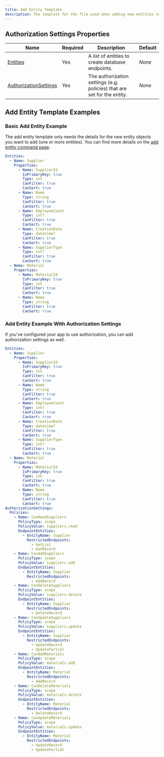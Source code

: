 ```yaml
---
title: Add Entity Template
description: The template for the file used when adding new entities to a web API using the `add:entity` command.
---
```


## Authorization Settings Properties

| Name       | Required | Description                                                         | Default                          |
| ---------- | -------- | ------------------------------------------------------------------- | -------------------------------- |
| [Entities](/docs/entities)        | Yes      | A list of entities to create database endpoints. | *None*   |
| [AuthorizationSettings](/docs/authorization-settings)        | Yes      | The authorization settings (e.g. policies) that are set for the entity. | *None*   |

## Add Entity Template Examples

### Basic Add Entity Example
The add entity template only needs the details for the new entity objects you want to add (one or more entities). You can find more details on the [add entity command page](/docs/add-entity).

```yaml
Entities:
  - Name: Supplier
    Properties:
      - Name: SupplierId
        IsPrimaryKey: true
        Type: int
        CanFilter: true
        CanSort: true
      - Name: Name
        Type: string
        CanFilter: true
        CanSort: true
      - Name: EmployeeCount
        Type: int?
        CanFilter: true
        CanSort: true
      - Name: CreationDate
        Type: datetime?
        CanFilter: true
        CanSort: true
      - Name: SupplierType
        Type: int?
        CanFilter: true
        CanSort: true
  - Name: Material
    Properties:
      - Name: MaterialId
        IsPrimaryKey: true
        Type: int
        CanFilter: true
        CanSort: true
      - Name: Name
        Type: string
        CanFilter: true
        CanSort: true
```

### Add Entity Example With Authorization Settings
If you've configured your app to use authorization, you can add authorization settings as well.

```yaml
Entities:
  - Name: Supplier
    Properties:
      - Name: SupplierId
        IsPrimaryKey: true
        Type: int
        CanFilter: true
        CanSort: true
      - Name: Name
        Type: string
        CanFilter: true
        CanSort: true
      - Name: EmployeeCount
        Type: int?
        CanFilter: true
        CanSort: true
      - Name: CreationDate
        Type: datetime?
        CanFilter: true
        CanSort: true
      - Name: SupplierType
        Type: int?
        CanFilter: true
        CanSort: true
  - Name: Material
    Properties:
      - Name: MaterialId
        IsPrimaryKey: true
        Type: int
        CanFilter: true
        CanSort: true
      - Name: Name
        Type: string
        CanFilter: true
        CanSort: true
AuthorizationSettings:
  Policies:
    - Name: CanReadSuppliers
      PolicyType: scope
      PolicyValue: suppliers.read
      EndpointEntities:
        - EntityName: Supplier
          RestrictedEndpoints:
            - GetList
            - GetRecord
    - Name: CanAddSuppliers
      PolicyType: scope
      PolicyValue: suppliers.add
      EndpointEntities:
        - EntityName: Supplier
          RestrictedEndpoints:
            - AddRecord
    - Name: CanDeleteSuppliers
      PolicyType: scope
      PolicyValue: suppliers.delete
      EndpointEntities:
        - EntityName: Supplier
          RestrictedEndpoints:
            - DeleteRecord
    - Name: CanUpdateSuppliers
      PolicyType: scope
      PolicyValue: suppliers.update
      EndpointEntities:
        - EntityName: Supplier
          RestrictedEndpoints:
            - UpdateRecord
            - UpdatePartial
    - Name: CanAddMaterials
      PolicyType: scope
      PolicyValue: materials.add
      EndpointEntities:
        - EntityName: Material
          RestrictedEndpoints:
            - AddRecord
    - Name: CanDeleteMaterials
      PolicyType: scope
      PolicyValue: materials.delete
      EndpointEntities:
        - EntityName: Material
          RestrictedEndpoints:
            - DeleteRecord
    - Name: CanUpdateMaterials
      PolicyType: scope
      PolicyValue: materials.update
      EndpointEntities:
        - EntityName: Material
          RestrictedEndpoints:
            - UpdateRecord
            - UpdatePartial
```
